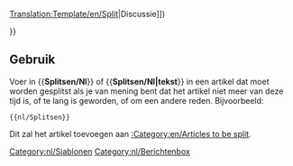 <noinclude>[[Translation:Template/en/Split]]</noinclude><noinclude></noinclude>{{en/Ambox| type  = move
| image = en/Split.png
| text  = <strong>Splitsen</strong><br>Er wordt voorgesteld deze pagina te splitsen in meerdere pagina's. ([[{{{discuss|{{TALKPAGENAME}}}}}|Discussie]])<p>{{{1|}}}</p>
}}<includeonly>{{{2|[[Category:en/Articles to be split]]}}}</includeonly><noinclude>

==Gebruik==
Voer in <nowiki>{{</nowiki>'''Splitsen/Nl'''<nowiki>}}</nowiki> of <nowiki>{{</nowiki>'''Splitsen/Nl|tekst'''<nowiki>}}</nowiki> in een artikel dat moet worden gesplitst als je van mening bent dat het artikel niet meer van deze tijd is, of te lang is geworden, of om een andere reden. Bijvoorbeeld: 
<pre>{{nl/Splitsen}}</pre>
Dit zal het artikel toevoegen aan [[:Category:en/Articles to be split]].

[[Category:nl/Sjablonen]][[Category:nl/Berichtenbox]]</noinclude>